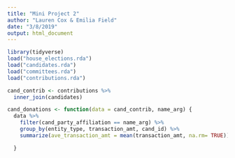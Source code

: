 ```yaml
---
title: "Mini Project 2"
author: "Lauren Cox & Emilia Field"
date: "3/8/2019"
output: html_document
---
```


```r
library(tidyverse)
load("house_elections.rda")
load("candidates.rda")
load("committees.rda")
load("contributions.rda")
```

```r
cand_contrib <- contributions %>%
  inner_join(candidates)
```

```r
cand_donations <- function(data = cand_contrib, name_arg) {
  data %>%
    filter(cand_party_affiliation == name_arg) %>%
    group_by(entity_type, transaction_amt, cand_id) %>%
    summarize(ave_transaction_amt = mean(transaction_amt, na.rm= TRUE))

  }

```




